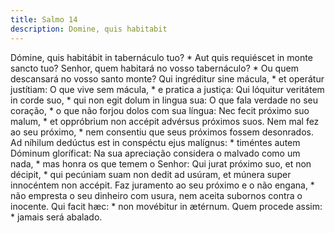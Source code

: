 ```yaml
---
title: Salmo 14
description: Domine, quis habitabit
---
```


<div class="side-by-side not-content">
  <span>
    Dómine, quis habitábit in tabernáculo tuo? * Aut quis requiéscet in monte
    sancto tuo?
  </span>
  <span>
    Senhor, quem habitará no vosso tabernáculo? * Ou quem descansará no vosso
    santo monte?
  </span>
  <span>Qui ingréditur sine mácula, * et operátur justítiam:</span>
  <span>O que vive sem mácula, * e pratica a justiça:</span>
  <span>
    Qui lóquitur veritátem in corde suo, * qui non egit dolum in lingua sua:
  </span>
  <span>
    O que fala verdade no seu coração, * o que não forjou dolos com sua língua:
  </span>
  <span>
    Nec fecit próximo suo malum, * et oppróbrium non accépit advérsus próximos
    suos.
  </span>
  <span>
    Nem mal fez ao seu próximo, * nem consentiu que seus próximos fossem
    desonrados.
  </span>
  <span>
    Ad níhilum dedúctus est in conspéctu ejus malígnus: * timéntes autem Dóminum
    gloríficat:
  </span>
  <span>
    Na sua apreciação considera o malvado como um nada, * mas honra os que temem
    o Senhor:
  </span>
  <span>
    Qui jurat próximo suo, et non décipit, * qui pecúniam suam non dedit ad
    usúram, et múnera super innocéntem non accépit.
  </span>
  <span>
    Faz juramento ao seu próximo e o não engana, * não empresta o seu dinheiro
    com usura, nem aceita subornos contra o inocente.
  </span>
  <span>Qui facit hæc: * non movébitur in ætérnum.</span>
  <span>Quem procede assim: * jamais será abalado.</span>
</div>
